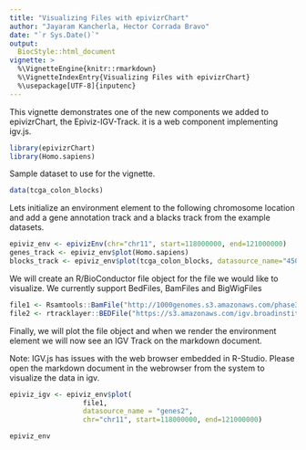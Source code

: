 ```yaml
---
title: "Visualizing Files with epivizrChart"
author: "Jayaram Kancherla, Hector Corrada Bravo"
date: "`r Sys.Date()`"
output:
  BiocStyle::html_document
vignette: >
  %\VignetteEngine{knitr::rmarkdown}
  %\VignetteIndexEntry{Visualizing Files with epivizrChart}
  %\usepackage[UTF-8]{inputenc}
---
```


This vignette demonstrates one of the new components we added to epivizrChart, the Epiviz-IGV-Track. it is a web component implementing igv.js. 

```r
library(epivizrChart)
library(Homo.sapiens)
```

Sample dataset to use for the vignette.

```r
data(tcga_colon_blocks)
```

Lets initialize an environment element to the following chromosome location and add a gene annotation track and a blacks track from the example datasets. 

```r

epiviz_env <- epivizEnv(chr="chr11", start=118000000, end=121000000)
genes_track <- epiviz_env$plot(Homo.sapiens)
blocks_track <- epiviz_env$plot(tcga_colon_blocks, datasource_name="450kMeth")
```

We will create an R/BioConductor file object for the file we would like to visualize. We currently support BedFiles, BamFiles and BigWigFiles

```r
file1 <- Rsamtools::BamFile("http://1000genomes.s3.amazonaws.com/phase3/data/HG01879/alignment/HG01879.mapped.ILLUMINA.bwa.ACB.low_coverage.20120522.bam")
file2 <- rtracklayer::BEDFile("https://s3.amazonaws.com/igv.broadinstitute.org/annotations/hg19/genes/refGene.hg19.bed.gz")
```

Finally, we will plot the file object and when we render the environment element we will now see an IGV Track on the markdown document.

Note: IGV.js has issues with the web browser embedded in R-Studio. Please open the markdown document in the webrowser from the system to visualize the data in igv.

```r

epiviz_igv <- epiviz_env$plot(
                  file1,
                  datasource_name = "genes2",
                  chr="chr11", start=118000000, end=121000000)

epiviz_env
```



